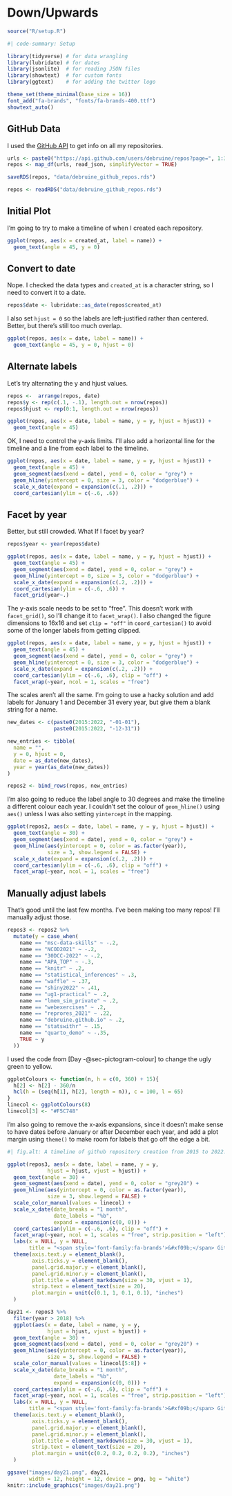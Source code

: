 # Down/Upwards {#sec-downup}

```r
source("R/setup.R")
```

```r
#| code-summary: Setup

library(tidyverse) # for data wrangling
library(lubridate) # for dates
library(jsonlite)  # for reading JSON files
library(showtext)  # for custom fonts
library(ggtext)    # for adding the twitter logo

theme_set(theme_minimal(base_size = 16))
font_add("fa-brands", "fonts/fa-brands-400.ttf")
showtext_auto()
```

## GitHub Data

I used the [GitHub API](https://docs.github.com/en/rest/guides/getting-started-with-the-rest-api) to get info on all my repositories.

```r
urls <- paste0("https://api.github.com/users/debruine/repos?page=", 1:3)
repos <- map_df(urls, read_json, simplifyVector = TRUE)

saveRDS(repos, "data/debruine_github_repos.rds")
```

```r
repos <- readRDS("data/debruine_github_repos.rds")
```



## Initial Plot

I'm going to try to make a timeline of when I created each repository. 

```r
ggplot(repos, aes(x = created_at, label = name)) +
  geom_text(angle = 45, y = 0)
```

## Convert to date

Nope. I checked the data types and `created_at` is a character string, so I need to convert it to a date.

```r
repos$date <- lubridate::as_date(repos$created_at)
```


I also set `hjust = 0` so the labels are left-justified rather than centered. Better, but there's still too much overlap.

```r
ggplot(repos, aes(x = date, label = name)) +
  geom_text(angle = 45, y = 0, hjust = 0)
```

## Alternate labels

Let's try alternating the y and hjust values.

```r
repos <-  arrange(repos, date)
repos$y <- rep(c(.1, -.1), length.out = nrow(repos))
repos$hjust <- rep(0:1, length.out = nrow(repos))
```

```r
ggplot(repos, aes(x = date, label = name, y = y, hjust = hjust)) +
  geom_text(angle = 45)
```

OK, I need to control the y-axis limits. I'll also add a horizontal line for the timeline and a line from each label to the timeline.

```r
ggplot(repos, aes(x = date, label = name, y = y, hjust = hjust)) +
  geom_text(angle = 45) +
  geom_segment(aes(xend = date), yend = 0, color = "grey") +
  geom_hline(yintercept = 0, size = 3, color = "dodgerblue") +
  scale_x_date(expand = expansion(c(.1, .2))) +
  coord_cartesian(ylim = c(-.6, .6))
```

## Facet by year

Better, but still crowded. What If I facet by year?

```r
repos$year <- year(repos$date)

ggplot(repos, aes(x = date, label = name, y = y, hjust = hjust)) +
  geom_text(angle = 45) +
  geom_segment(aes(xend = date), yend = 0, color = "grey") +
  geom_hline(yintercept = 0, size = 3, color = "dodgerblue") +
  scale_x_date(expand = expansion(c(.2, .2))) +
  coord_cartesian(ylim = c(-.6, .6)) +
  facet_grid(year~.)
```

The y-axis scale needs to be set to "free". This doesn't work with `facet_grid()`, so I'll change it to `facet_wrap()`. I also changed the figure dimensions to 16x16 and set `clip = "off"` in `coord_cartesian()` to avoid some of the longer labels from getting clipped.

```r
ggplot(repos, aes(x = date, label = name, y = y, hjust = hjust)) +
  geom_text(angle = 45) +
  geom_segment(aes(xend = date), yend = 0, color = "grey") +
  geom_hline(yintercept = 0, size = 3, color = "dodgerblue") +
  scale_x_date(expand = expansion(c(.2, .2))) +
  coord_cartesian(ylim = c(-.6, .6), clip = "off") +
  facet_wrap(~year, ncol = 1, scales = "free")
```


The scales aren't all the same. I'm going to use a hacky solution and add labels for January 1 and December 31 every year, but give them a blank string for a name.


```r
new_dates <- c(paste0(2015:2022, "-01-01"),
               paste0(2015:2022, "-12-31"))

new_entries <- tibble(
  name = "",
  y = 0, hjust = 0, 
  date = as_date(new_dates),
  year = year(as_date(new_dates))
)

repos2 <- bind_rows(repos, new_entries)
```

I'm also going to reduce the label angle to 30 degrees and make the timeline a different colour each year. I couldn't set the colour of `geom_hline()` using `aes()` unless I was also setting `yintercept` in the mapping.

```r
ggplot(repos2, aes(x = date, label = name, y = y, hjust = hjust)) +
  geom_text(angle = 30) +
  geom_segment(aes(xend = date), yend = 0, color = "grey") +
  geom_hline(aes(yintercept = 0, color = as.factor(year)), 
             size = 3, show.legend = FALSE) +
  scale_x_date(expand = expansion(c(.2, .2))) +
  coord_cartesian(ylim = c(-.6, .6), clip = "off") +
  facet_wrap(~year, ncol = 1, scales = "free")
```

## Manually adjust labels

That's good until the last few months. I've been making too many repos! I'll manually adjust those.

```r
repos3 <- repos2 %>%
  mutate(y = case_when(
    name == "msc-data-skills" ~ -.2,
    name == "NCOD2021" ~ -.2, 
    name == "30DCC-2022" ~ -.2,
    name == "APA_TOP" ~ -.3,
    name == "knitr" ~ .2,
    name == "statistical_inferences" ~ .3,
    name == "waffle" ~ .37,
    name == "shiny2022" ~ .41,
    name == "ug1-practical" ~ .2,
    name == "lmem_sim_private" ~ .2,
    name == "webexercises" ~ .2,
    name == "reprores_2021" ~ .22,
    name == "debruine.github.io" ~ .2,
    name == "statswithr" ~ .15,
    name == "quarto_demo" ~ -.35,
    TRUE ~ y
  ))
```

I used the code from [Day -@sec-pictogram-colour] to change the ugly green to yellow.

```r
ggplotColours <- function(n, h = c(0, 360) + 15){
  h[2] <- h[2] - 360/n
  hcl(h = (seq(h[1], h[2], length = n)), c = 100, l = 65)
}
linecol <- ggplotColours(8)
linecol[3] <- "#F5C748"
```

I'm also going to remove the x-axis expansions, since it doesn't make sense to have dates before January or after December each year, and add a plot margin using `theme()` to make room for labels that go off the edge a bit.

```r
#| fig.alt: A timeline of github repository creation from 2015 to 2022. The first few years only have a few repos, which the most recent months have tens of repos.

ggplot(repos3, aes(x = date, label = name, y = y, 
             hjust = hjust, vjust = hjust)) +
  geom_text(angle = 30) +
  geom_segment(aes(xend = date), yend = 0, color = "grey20") +
  geom_hline(aes(yintercept = 0, color = as.factor(year)), 
             size = 3, show.legend = FALSE) +
  scale_color_manual(values = linecol) +
  scale_x_date(date_breaks = "1 month",
               date_labels = "%b",
               expand = expansion(c(0, 0))) +
  coord_cartesian(ylim = c(-.6, .6), clip = "off") +
  facet_wrap(~year, ncol = 1, scales = "free", strip.position = "left") +
  labs(x = NULL, y = NULL, 
       title = "<span style='font-family:fa-brands'>&#xf09b;</span> GitHub Repository Creation") +
  theme(axis.text.y = element_blank(),
        axis.ticks.y = element_blank(),
        panel.grid.major.y = element_blank(),
        panel.grid.minor.y = element_blank(),
        plot.title = element_markdown(size = 30, vjust = 1),
        strip.text = element_text(size = 20),
        plot.margin = unit(c(0.1, 1, 0.1, 0.1), "inches")
  )
```

```r
day21 <- repos3 %>%
  filter(year > 2018) %>%
  ggplot(aes(x = date, label = name, y = y, 
             hjust = hjust, vjust = hjust)) +
  geom_text(angle = 30) +
  geom_segment(aes(xend = date), yend = 0, color = "grey20") +
  geom_hline(aes(yintercept = 0, color = as.factor(year)), 
             size = 3, show.legend = FALSE) +
  scale_color_manual(values = linecol[5:8]) +
  scale_x_date(date_breaks = "1 month",
               date_labels = "%b",
               expand = expansion(c(0, 0))) +
  coord_cartesian(ylim = c(-.6, .6), clip = "off") +
  facet_wrap(~year, ncol = 1, scales = "free", strip.position = "left") +
  labs(x = NULL, y = NULL, 
       title = "<span style='font-family:fa-brands'>&#xf09b;</span> GitHub Repository Creation") +
  theme(axis.text.y = element_blank(),
        axis.ticks.y = element_blank(),
        panel.grid.major.y = element_blank(),
        panel.grid.minor.y = element_blank(),
        plot.title = element_markdown(size = 30, vjust = 1),
        strip.text = element_text(size = 20),
        plot.margin = unit(c(0.2, 0.2, 0.2, 0.2), "inches")
  )

ggsave("images/day21.png", day21, 
       width = 12, height = 12, device = png, bg = "white")
knitr::include_graphics("images/day21.png")
```
